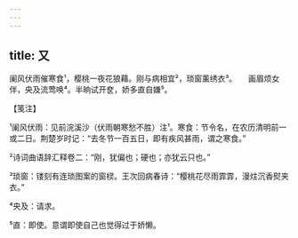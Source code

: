 ```yaml
---
---
---
```

title: 又
---







阑风伏雨催寒食¹，樱桃一夜花狼藉。刚与病相宜²，琐窗薰绣衣³。　　画眉烦女伴，央及流莺唤⁴。半晌试开奁，娇多直自嫌⁵。





【笺注】


¹阑风伏雨：见前浣溪沙（伏雨朝寒愁不胜）注¹。寒食：节令名，在农历清明前一或二日。荆楚岁时记：“去冬节一百五日，即有疾风甚雨，谓之寒食。”

²诗词曲语辞汇释卷二：“刚，犹偏也；硬也；亦犹云只也。”

³琐窗：镂刻有连琐图案的窗棂。王次回病春诗：“樱桃花尽雨霏霏，漫炷沉香熨夹衣。”

⁴央及：请求。

⁵直：即使。意谓即使自己也觉得过于娇懒。